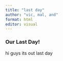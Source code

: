 ```yaml
---
title: "last day"
author: "vic, mal, and"
format: html
editor: visual
---
```


### Our Last Day!

hi guys its out last day

